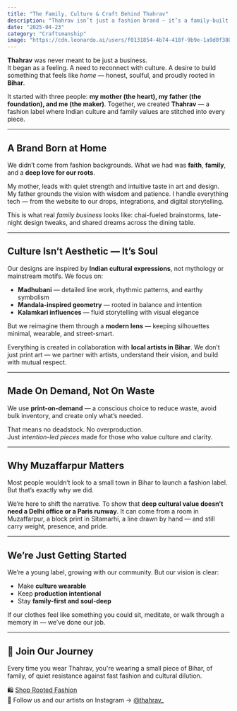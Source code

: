 ```yaml
---
title: "The Family, Culture & Craft Behind Thahrav"
description: "Thahrav isn’t just a fashion brand — it’s a family-built journey rooted in Muzaffarpur, Bihar, blending art, tradition, and modern design with deep cultural love."
date: "2025-04-23"
category: "Craftsmanship"
image: "https://cdn.leonardo.ai/users/f0131854-4b74-418f-9b9e-1a9d0f38087c/generations/34dc3e0f-2015-4786-9dca-d7a0be13a5a0/AlbedoBase_XL_An_abstract_representation_of_Indian_family_heri_3.jpg"
---
```


**Thahrav** was never meant to be just a business.  
It began as a feeling. A need to reconnect with culture. A desire to build something that feels like *home* — honest, soulful, and proudly rooted in **Bihar**.

It started with three people: **my mother (the heart), my father (the foundation), and me (the maker)**. Together, we created **Thahrav** — a fashion label where Indian culture and family values are stitched into every piece.

---

## A Brand Born at Home

We didn’t come from fashion backgrounds. What we had was **faith**, **family**, and a **deep love for our roots**.

My mother, leads with quiet strength and intuitive taste in art and design. My father grounds the vision with wisdom and patience. I handle everything tech — from the website to our drops, integrations, and digital storytelling.

This is what real *family business* looks like: chai-fueled brainstorms, late-night design tweaks, and shared dreams across the dining table.

---

## Culture Isn’t Aesthetic — It’s Soul

Our designs are inspired by **Indian cultural expressions**, not mythology or mainstream motifs. We focus on:

- **Madhubani** — detailed line work, rhythmic patterns, and earthy symbolism  
- **Mandala-inspired geometry** — rooted in balance and intention  
- **Kalamkari influences** — fluid storytelling with visual elegance  

But we reimagine them through a **modern lens** — keeping silhouettes minimal, wearable, and street-smart.

Everything is created in collaboration with **local artists in Bihar**. We don’t just print art — we partner with artists, understand their vision, and build with mutual respect.

---

## Made On Demand, Not On Waste

We use **print-on-demand** — a conscious choice to reduce waste, avoid bulk inventory, and create only what’s needed.

That means no deadstock. No overproduction.  
Just *intention-led pieces* made for those who value culture and clarity.

---

## Why Muzaffarpur Matters

Most people wouldn’t look to a small town in Bihar to launch a fashion label. But that’s exactly why we did.

We’re here to shift the narrative. To show that **deep cultural value doesn’t need a Delhi office or a Paris runway**. It can come from a room in Muzaffarpur, a block print in Sitamarhi, a line drawn by hand — and still carry weight, presence, and pride.

---

## We’re Just Getting Started

We’re a young label, growing with our community. But our vision is clear:

- Make **culture wearable**  
- Keep **production intentional**  
- Stay **family-first and soul-deep**  

If our clothes feel like something you could sit, meditate, or walk through a memory in — we’ve done our job.

---

## 🌱 Join Our Journey

Every time you wear Thahrav, you're wearing a small piece of Bihar, of family, of quiet resistance against fast fashion and cultural dilution.

🛍️ [Shop Rooted Fashion](https://thahrav.shop)  
📸 Follow us and our artists on Instagram → [@thahrav_](https://instagram.com/thahrav_)
